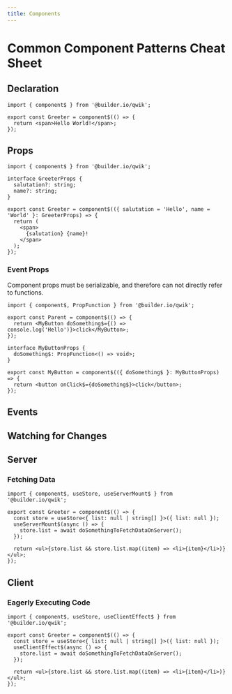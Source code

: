 ```yaml
---
title: Components
---
```


# Common Component Patterns Cheat Sheet

## Declaration

```tsx
import { component$ } from '@builder.io/qwik';

export const Greeter = component$(() => {
  return <span>Hello World!</span>;
});
```

## Props

```tsx
import { component$ } from '@builder.io/qwik';

interface GreeterProps {
  salutation?: string;
  name?: string;
}

export const Greeter = component$(({ salutation = 'Hello', name = 'World' }: GreeterProps) => {
  return (
    <span>
      {salutation} {name}!
    </span>
  );
});
```

### Event Props

Component props must be serializable, and therefore can not directly refer to functions.

```tsx
import { component$, PropFunction } from '@builder.io/qwik';

export const Parent = component$(() => {
  return <MyButton doSomething$={() => console.log('Hello')}>click</MyButton>;
});

interface MyButtonProps {
  doSomething$: PropFunction<() => void>;
}

export const MyButton = component$(({ doSomething$ }: MyButtonProps) => {
  return <button onClick$={doSomething$}>click</button>;
});
```

## Events

## Watching for Changes

## Server

### Fetching Data

```tsx
import { component$, useStore, useServerMount$ } from '@builder.io/qwik';

export const Greeter = component$(() => {
  const store = useStore<{ list: null | string[] }>({ list: null });
  useServerMount$(async () => {
    store.list = await doSomethingToFetchDataOnServer();
  });

  return <ul>{store.list && store.list.map((item) => <li>{item}</li>)}</ul>;
});
```

## Client

### Eagerly Executing Code

```tsx
import { component$, useStore, useClientEffect$ } from '@builder.io/qwik';

export const Greeter = component$(() => {
  const store = useStore<{ list: null | string[] }>({ list: null });
  useClientEffect$(async () => {
    store.list = await doSomethingToFetchDataOnServer();
  });

  return <ul>{store.list && store.list.map((item) => <li>{item}</li>)}</ul>;
});
```
